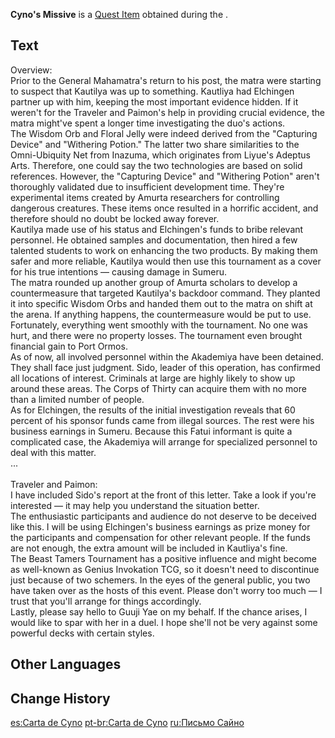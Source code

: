 {{Item Infobox
|id           = 120156
|image        = Item Cyno's Missive.png
|type         = Quest Items
|group        = Event Items
|description  = A letter that Cyno sent to you through Sido. It seems to have things to say about the ongoing affairs...
|source1      = ''[[The Strongest Opponent! The Biggest Crisis!]]''
|event        = Fabulous Fungus Frenzy
}}
'''Cyno's Missive''' is a [[Quest Item]] obtained during the {{Quest|The Strongest Opponent! The Biggest Crisis!}}.

==Text==
Overview:<br>
Prior to the General Mahamatra's return to his post, the matra were starting to suspect that Kautilya was up to something. Kautliya had Elchingen partner up with him, keeping the most important evidence hidden. If it weren't for the Traveler and Paimon's help in providing crucial evidence, the matra might've spent a longer time investigating the duo's actions.<br>
The Wisdom Orb and Floral Jelly were indeed derived from the "Capturing Device" and "Withering Potion." The latter two share similarities to the Omni-Ubiquity Net from Inazuma, which originates from Liyue's Adeptus Arts. Therefore, one could say the two technologies are based on solid references. However, the "Capturing Device" and "Withering Potion" aren't thoroughly validated due to insufficient development time. They're experimental items created by Amurta researchers for controlling dangerous creatures. These items once resulted in a horrific accident, and therefore should no doubt be locked away forever.<br>
Kautilya made use of his status and Elchingen's funds to bribe relevant personnel. He obtained samples and documentation, then hired a few talented students to work on enhancing the two products. By making them safer and more reliable, Kautilya would then use this tournament as a cover for his true intentions &mdash; causing damage in Sumeru.<br>
The matra rounded up another group of Amurta scholars to develop a countermeasure that targeted Kautilya's backdoor command. They planted it into specific Wisdom Orbs and handed them out to the matra on shift at the arena. If anything happens, the countermeasure would be put to use.
Fortunately, everything went smoothly with the tournament. No one was hurt, and there were no property losses. The tournament even brought financial gain to Port Ormos.<br>
As of now, all involved personnel within the Akademiya have been detained. They shall face just judgment. Sido, leader of this operation, has confirmed all locations of interest. Criminals at large are highly likely to show up around these areas. The Corps of Thirty can acquire them with no more than a limited number of people.<br>
As for Elchingen, the results of the initial investigation reveals that 60 percent of his sponsor funds came from illegal sources. The rest were his business earnings in Sumeru. Because this Fatui informant is quite a complicated case, the Akademiya will arrange for specialized personnel to deal with this matter.<br>
...<br><br>
Traveler and Paimon:<br>
I have included Sido's report at the front of this letter. Take a look if you're interested &mdash; it may help you understand the situation better.<br>
The enthusiastic participants and audience do not deserve to be deceived like this. I will be using Elchingen's business earnings as prize money for the participants and compensation for other relevant people. If the funds are not enough, the extra amount will be included in Kautliya's fine.<br>
The Beast Tamers Tournament has a positive influence and might become as well-known as Genius Invokation TCG, so it doesn't need to discontinue just because of two schemers. In the eyes of the general public, you two have taken over as the hosts of this event. Please don't worry too much &mdash; I trust that you'll arrange for things accordingly.<br>
Lastly, please say hello to Guuji Yae on my behalf. If the chance arises, I would like to spar with her in a duel. I hope she'll not be very against some powerful decks with certain styles.

==Other Languages==
{{Other Languages|default_hidden = 1
|en      = Cyno's Missive
|zhs     = 赛诺的来信
|zhs_rm  = Sàinuò de Láixìn
|zht     = 賽諾的來信
|zht_rm  = Sàinuò de Láixìn
|ja      = セノの手紙
|ja_rm   = Seno no Tegami
|ko      = 사이노가 보내온 편지
|ko_rm   = Sainoga Bonaeon Pyeonji
|es      = Carta de Cyno
|fr      = Lettre de Cyno
|ru      = Письмо Сайно
|th      = จดหมายจาก Cyno
|th_rm   = Chot-mai Chak Cyno
|vi      = Thư Của Cyno
|de      = Cynos Brief
|id      = Surat Resmi Cyno
|pt      = Carta de Cyno
}}

==Change History==
{{Change History|3.2}}

[[es:Carta de Cyno]]
[[pt-br:Carta de Cyno]]
[[ru:Письмо Сайно]]